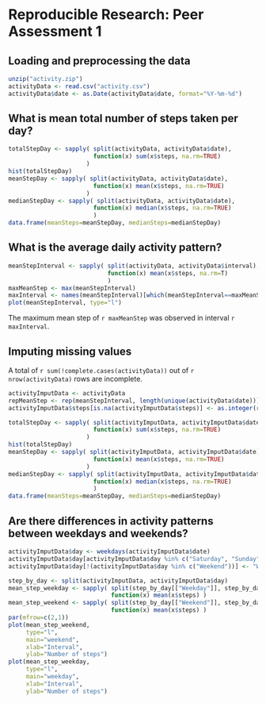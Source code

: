 # Reproducible Research: Peer Assessment 1


## Loading and preprocessing the data
```r
unzip("activity.zip")
activityData <- read.csv("activity.csv")
activityData$date <- as.Date(activityData$date, format="%Y-%m-%d")

```



## What is mean total number of steps taken per day?
```r
totalStepDay <- sapply( split(activityData, activityData$date), 
                        function(x) sum(x$steps, na.rm=TRUE)
                      )
hist(totalStepDay)
meanStepDay <- sapply( split(activityData, activityData$date), 
                        function(x) mean(x$steps, na.rm=TRUE)
                      )
medianStepDay <- sapply( split(activityData, activityData$date), 
                        function(x) median(x$steps, na.rm=TRUE)
                        )
data.frame(meanSteps=meanStepDay, medianSteps=medianStepDay)
```


## What is the average daily activity pattern?
```r
meanStepInterval <- sapply( split(activityData, activityData$interval),
                            function(x) mean(x$steps, na.rm=T)
                            )
maxMeanStep <- max(meanStepInterval)
maxInterval <- names(meanStepInterval)[which(meanStepInterval==maxMeanStep)]
plot(meanStepInterval, type="l")
```
The maximum mean step of `r maxMeanStep` was observed in interval `r maxInterval`.


## Imputing missing values
A total of `r sum(!complete.cases(activityData))` out of `r nrow(activityData)` rows are incomplete.
```r
activityImputData <- activityData
repMeanStep <- rep(meanStepInterval, length(unique(activityData$date)))
activityImputData$steps[is.na(activityImputData$steps)] <- as.integer(repMeanStep[is.na(activityImputData$steps)])
```
```r
totalStepDay <- sapply( split(activityImputData, activityImputData$date), 
                        function(x) sum(x$steps, na.rm=TRUE)
                      )
hist(totalStepDay)
meanStepDay <- sapply( split(activityImputData, activityImputData$date), 
                        function(x) mean(x$steps, na.rm=TRUE)
                      )
medianStepDay <- sapply( split(activityImputData, activityImputData$date), 
                        function(x) median(x$steps, na.rm=TRUE)
                        )
data.frame(meanSteps=meanStepDay, medianSteps=medianStepDay)
```




## Are there differences in activity patterns between weekdays and weekends?
```r
activityImputData$day <- weekdays(activityImputData$date)
activityImputData$day[activityImputData$day %in% c("Saturday", "Sunday")] <- "Weekend"
activityImputData$day[!(activityImputData$day %in% c("Weekend"))] <- "Weekday"

step_by_day <- split(activityImputData, activityImputData$day)
mean_step_weekday <- sapply( split(step_by_day[["Weekday"]], step_by_day[["Weekday"]]$interval),
                             function(x) mean(x$steps) )
mean_step_weekend <- sapply( split(step_by_day[["Weekend"]], step_by_day[["Weekend"]]$interval),
                             function(x) mean(x$steps) )
par(mfrow=c(2,1))
plot(mean_step_weekend,
     type="l",
     main="weekend",
     xlab="Interval",
     ylab="Number of steps")
plot(mean_step_weekday,
     type="l",
     main="weekday",
     xlab="Interval",
     ylab="Number of steps")

```